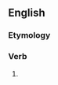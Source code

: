 ==English==

===Etymology===
{{suffix|deliver|eth|lang=en}}

===Verb===
{{head|en|verb form}}

# {{en-archaic third-person singular of|deliver}}